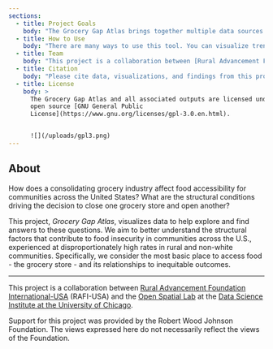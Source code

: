 ```yaml
---
sections:
  - title: Project Goals
    body: "The Grocery Gap Atlas brings together multiple data sources through interactive maps and reports on food access, grocery market concentration, economic disadvantage, and residential segregation. We aim to:\_\n\n1. Communicate and visualize data to better understand the impacts of a consolidating grocery retail market on food access, particularly in communities of color, many of which already experience disproportionate inequities;\n2. Report and compare these measures in communities, counties, and states to uncover trends and intersections in inequities;\_\n3. Make clean data accessible for the public to easily download and use for further exploration; and\_\n4. Advocate for solutions that build a better food system through equity and accountability.\n"
  - title: How to Use
    body: "There are many ways to use this tool. You can visualize trends in the data, identify places where trends intersect, and compare measures at different places, ranging from states to counties to individual neighborhoods or Census tracts.\n\nUse the **Map** to visualize data across the country and region. You can zoom in to an individual Census tract or town, and zoom all the way out to see the full country. Click on the side-bar menu to explore data in a number of different ways: Visualize data by topic, highlight areas on the map, or filter for specific states. Click [Map](https://rgdv.vercel.app/map) to get started mapping.\_\n\nUse **Reports** to learn more about a place. Search for a state, county, or individual neighborhoods (Census tracts) to see summary statistics for that specific place, how measures have changed over time, and how they compare to other places across the state or country. Click the [State Report](https://rgdv.vercel.app/state) to get started by searching for your state.\_\n\nUse **Case Studies** to learn about a specific topic, ranging from the top ranking places for corporate consolidation, how trends have changed, and insights into the data. Click on [Case Studies](https://rgdv.vercel.app/case-studies) to explore.\n"
  - title: Team
    body: "This project is a collaboration between [Rural Advancement Foundation International-USA](https://www.rafiusa.org/) (RAFI-USA) and the [Open Spatial Lab](https://datascience.uchicago.edu/research/open-spatial-lab/) at the [Data Science Institute at the University of Chicago](https://datascience.uchicago.edu/). It is made possible by the generous support of the Robert Wood Johnson Foundation.\n\nThe project team includes:\_\n\n* Aaron Johnson, Policy Co-Director, RAFI\n* Melanie Canales, Challenging Corporate Power Project Manager, RAFI\n* David Uminsky, Executive Director, University of Chicago DSI\n* Susan Paykin, Program Lead, University of Chicago DSI Open Spatial Lab\n* Dylan Halpern Technical Lead, University Chicago DSI Open Spatial Lab\n"
  - title: Citation
    body: "Please cite data, visualizations, and findings from this project as:\n\nHalpern, D., Paykin, S., Johnson, A., & Canales, M. (2024). Grocery Gap Atlas (1.0). Zenodo.\_[https://doi.org/10.5281/zenodo.12725833](https://doi.org/10.5281/zenodo.12725833)\n\n\\[!\\[DOI]\\([https://zenodo.org/badge/DOI/10.5281/zenodo.12725833.svg)\\](https://doi.org/10.5281/zenodo.12725833](https://zenodo.org/badge/DOI/10.5281/zenodo.12725833.svg\\)]\\(https://doi.org/10.5281/zenodo.12725833))\n"
  - title: License
    body: >
      The Grocery Gap Atlas and all associated outputs are licensed under the
      open source [GNU General Public
      License](https://www.gnu.org/licenses/gpl-3.0.en.html).


      ![](/uploads/gpl3.png)
---
```


## About

How does a consolidating grocery industry affect food accessibility for communities across the United States? What are the structural conditions driving the decision to close one grocery store and open another? &#x9;

This project, *Grocery Gap Atlas*, visualizes data to help explore and find answers to these questions. We aim to better understand the structural factors that contribute to food insecurity in communities across the U.S., experienced at disproportionately high rates in rural and non-white communities. Specifically, we consider the most basic place to access food - the grocery store - and its relationships to inequitable outcomes.

***

This project is a collaboration between [Rural Advancement Foundation International-USA](https://www.rafiusa.org/) (RAFI-USA) and the [Open Spatial Lab](https://datascience.uchicago.edu/research/open-spatial-lab/) at the [Data Science Institute at the University of Chicago](https://datascience.uchicago.edu/). 

Support for this project was provided by the Robert Wood Johnson Foundation. The views expressed here do not necessarily reflect the views of the Foundation.
